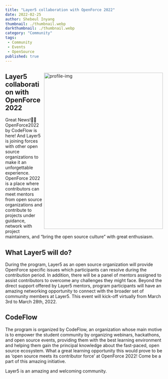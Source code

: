 ```yaml
---
title: "Layer5 collaboration with OpenForce 2022"
date: 2022-02-25 
author: Shebeul Inyang
thumbnail: ./thumbnail.webp
darkthumbnail: ./thumbnail.webp
category: "Community"
tags:
 - Community
 - Events
 - OpenSource
published: true
---
```



<BlogWrapper>
<img src={Profile} align="right" alt="profile-img"  width="380" height="500" />

<h2 id="collaboration">Layer5 collaboration with OpenForce 2022</h2>
<p>
Great News!🎉🎉   
OpenForce2022 by CodeFlow is here! And Layer5 is joining forces with other open source organizations to make it an unforgettable experience. 
OpenForce 2022 is a place where contributors can meet mentors from open source organizations and contribute to projects under guidance, network with project maintainers, and “bring the open source culture” with great enthusiasm.
</p>
<h2 id="tasks">What Layer5 will do?</h2>
<p>
During the program, Layer5 as an open source organization will provide OpenForce specific issues which participants can resolve during the contribution period. In addition, there will be a panel of mentors assigned to assist contributors to overcome any challenges they might face.
Beyond the direct support offered by Layer5 mentors, program participants will have an amazing networking opportunity to connect with the broader set of community members at Layer5. This event will kick-off virtually from March 3rd to March 28th, 2022. 
</p>
<h2 id="codeflow">CodeFlow</h2>
<p>
The program is organized by CodeFlow, an organization whose main motive is to empower the student community by organizing webinars, hackathons, and open source events, providing them with the best learning environment and helping them gain the principal knowledge about the fast-paced, open source ecosystem. What a great learning opportunity this would prove to be as ‘open source meets its contributor force’ at OpenForce 2022! Come be a part of this amazing initiative.
</p>
<p>
Layer5 is an amazing and welcoming community.
</p>

</BlogWrapper>

